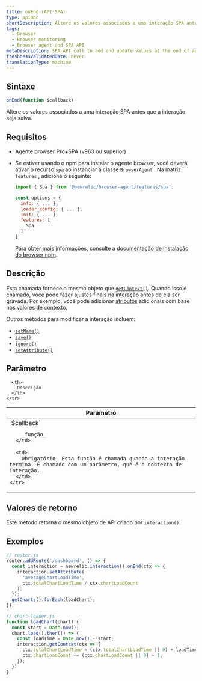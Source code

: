 ```yaml
---
title: onEnd (API SPA)
type: apiDoc
shortDescription: Altere os valores associados a uma interação SPA antes que a interação seja salva.
tags:
  - Browser
  - Browser monitoring
  - Browser agent and SPA API
metaDescription: SPA API call to add and update values at the end of an interaction event for browser monitoring.
freshnessValidatedDate: never
translationType: machine
---
```


## Sintaxe

```js
onEnd(function $callback)
```

Altere os valores associados a uma interação SPA antes que a interação seja salva.

## Requisitos

* Agente browser Pro+SPA (v963 ou superior)

* Se estiver usando o npm para instalar o agente browser, você deverá ativar o recurso `spa` ao instanciar a classe `BrowserAgent` . Na matriz `features` , adicione o seguinte:

  ```js
  import { Spa } from '@newrelic/browser-agent/features/spa';

  const options = {
    info: { ... },
    loader_config: { ... },
    init: { ... },
    features: [
      Spa
    ]
  }
  ```

  Para obter mais informações, consulte a [documentação de instalação do browser npm](https://www.npmjs.com/package/@newrelic/browser-agent#new-relic-browser-agent).

## Descrição

Esta chamada fornece o mesmo objeto que [`getContext()`](/docs/browser/new-relic-browser/browser-agent-apis/browser-spa-api-newrelicinteractiongetcontext). Quando isso é chamado, você pode fazer ajustes finais na interação antes de ela ser gravada. Por exemplo, você pode adicionar [atributos](/docs/using-new-relic/welcome-new-relic/getting-started/glossary#attribute) adicionais com base nos valores de contexto.

Outros métodos para modificar a interação incluem:

* [`setName()`](/docs/browser/new-relic-browser/browser-agent-apis/browser-spa-api-newrelicinteractionsetname)
* [`save()`](/docs/browser/new-relic-browser/browser-agent-apis/browser-spa-api-newrelicinteractionsave)
* [`ignore()`](/docs/browser/new-relic-browser/browser-agent-apis/browser-spa-api-newrelicinteractionignore)
* [`setAttribute()`](/docs/browser/new-relic-browser/browser-agent-apis/browser-spa-api-newrelicinteractionsetattribute)

## Parâmetro

<table>
  <thead>
    <tr>
      <th width="25%">
        Parâmetro
      </th>

      <th>
        Descrição
      </th>
    </tr>
  </thead>

  <tbody>
    <tr>
      <td>
        `$callback`

        _função_
      </td>

      <td>
        Obrigatório. Esta função é chamada quando a interação termina. É chamado com um parâmetro, que é o contexto de interação.
      </td>
    </tr>
  </tbody>
</table>

## Valores de retorno

Este método retorna o mesmo objeto de API criado por `interaction()`.

## Exemplos

```js
// router.js
router.addRoute('/dashboard', () => {
  const interaction = newrelic.interaction().onEnd(ctx => {
    interaction.setAttribute(
      'averageChartLoadTime',
      ctx.totalChartLoadTime / ctx.chartLoadCount
    );
  });
  getCharts().forEach(loadChart);
});

// chart-loader.js
function loadChart(chart) {
  const start = Date.now();
  chart.load().then(() => {
    const loadTime = Date.now() - start;
    interaction.getContext(ctx => {
      ctx.totalChartLoadTime = (ctx.totalChartLoadTime || 0) + loadTime;
      ctx.chartLoadCount += (ctx.chartLoadCount || 0) + 1;
    });
  })
}
```